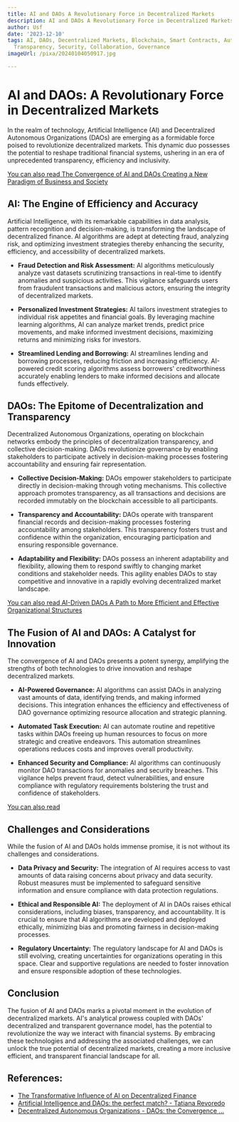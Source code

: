 ```yaml
---
title: AI and DAOs A Revolutionary Force in Decentralized Markets
description: AI and DAOs A Revolutionary Force in Decentralized Markets
author: Usf
date: '2023-12-10'
tags: AI, DAOs, Decentralized Markets, Blockchain, Smart Contracts, Automation, Efficiency,
  Transparency, Security, Collaboration, Governance
imageUrl: /pixa/20240104050917.jpg

---
```

# AI and DAOs: A Revolutionary  Force in Decentralized Markets

In the realm of technology, Artificial Intelligence  (AI) and  Decentralized Autonomous Organizations (DAOs)  are emerging as a formidable force poised to revolutionize decentralized markets.  This dynamic duo possesses the potential to  reshape traditional financial systems, ushering in an  era of unprecedented transparency,  efficiency and inclusivity.

[You can also read The Convergence of AI and DAOs Creating a New Paradigm of Business and Society](The%20Convergence%20of%20AI%20and%20DAOs%20Creating%20a%20New%20Paradigm%20of%20Business%20and%20Society)


## AI: The Engine of Efficiency and Accuracy

Artificial Intelligence, with its  remarkable capabilities in data analysis, pattern recognition and decision-making, is transforming the landscape of decentralized finance. AI algorithms are adept at detecting  fraud, analyzing risk, and optimizing investment strategies thereby enhancing the security, efficiency, and  accessibility  of decentralized markets.

* **Fraud Detection and Risk Assessment:** AI algorithms meticulously analyze vast  datasets scrutinizing transactions in real-time to identify anomalies and suspicious activities. This vigilance safeguards users  from fraudulent transactions and malicious actors, ensuring the integrity of decentralized markets.

*  **Personalized Investment Strategies:** AI tailors investment strategies to individual risk appetites and financial goals. By leveraging machine learning  algorithms, AI can analyze market trends, predict price movements, and  make informed investment decisions, maximizing returns and minimizing risks  for investors.

* **Streamlined Lending and Borrowing:**  AI streamlines lending and  borrowing processes, reducing friction and increasing efficiency. AI-powered credit scoring algorithms assess borrowers' creditworthiness accurately enabling  lenders to make informed decisions and allocate funds effectively.

## DAOs: The Epitome of Decentralization and Transparency

Decentralized  Autonomous Organizations, operating on blockchain  networks embody the principles  of decentralization transparency, and collective decision-making. DAOs revolutionize governance by enabling stakeholders to participate actively  in decision-making processes fostering accountability and ensuring fair representation.

* **Collective Decision-Making:** DAOs  empower stakeholders to participate directly in decision-making through voting mechanisms. This collective approach promotes transparency, as all transactions and decisions are recorded immutably on the  blockchain accessible to all participants.

* **Transparency and Accountability:** DAOs  operate with  transparent financial records and decision-making processes fostering  accountability  among stakeholders. This transparency fosters  trust and confidence within the organization, encouraging participation and ensuring  responsible governance.

* **Adaptability and  Flexibility:** DAOs  possess an inherent adaptability and flexibility,  allowing them to respond  swiftly to changing market conditions and stakeholder needs. This agility enables DAOs to stay competitive and innovative in a rapidly evolving decentralized market landscape.

[You can also read AI-Driven DAOs A Path to More  Efficient and Effective Organizational Structures](AI-Driven%20DAOs%20A%20Path%20to%20More%20Efficient%20and%20Effective%20Organizational%20Structures)


## The Fusion of AI  and DAOs: A Catalyst for Innovation

The convergence  of AI and DAOs presents a potent synergy, amplifying the strengths of both technologies to drive innovation and reshape decentralized markets.

* **AI-Powered Governance:** AI algorithms can assist DAOs in analyzing vast amounts  of data, identifying trends, and making informed decisions. This integration enhances the efficiency and effectiveness of DAO governance optimizing resource allocation  and strategic planning.

* **Automated Task Execution:** AI can automate  routine and  repetitive tasks within DAOs freeing up human resources to focus on  more  strategic and creative endeavors. This automation streamlines operations reduces  costs and  improves overall productivity.

* **Enhanced Security and Compliance:** AI algorithms can continuously monitor DAO transactions for anomalies and security breaches. This vigilance helps prevent fraud, detect  vulnerabilities,  and ensure  compliance with regulatory requirements bolstering the trust and confidence of stakeholders.

[You can also read ]()


## Challenges and Considerations

While the fusion of  AI and DAOs holds immense promise, it is  not without its challenges and  considerations.

* **Data Privacy and Security:** The integration of AI requires access to vast amounts of  data raising concerns about  privacy and data  security. Robust measures must be implemented to safeguard sensitive information and ensure compliance with  data protection regulations.

* **Ethical and Responsible AI:** The deployment of  AI in DAOs raises ethical considerations, including biases, transparency, and accountability. It is crucial to ensure that AI algorithms are  developed and deployed ethically, minimizing bias and promoting  fairness in decision-making processes.

*  **Regulatory Uncertainty:** The regulatory landscape for AI and DAOs is still evolving, creating uncertainties for organizations operating in this space. Clear and supportive regulations are needed to foster innovation and ensure responsible adoption  of these technologies.

## Conclusion

The fusion of AI and DAOs marks a pivotal moment in  the evolution of decentralized markets. AI's  analytical prowess coupled with  DAOs' decentralized and transparent governance model, has the potential  to revolutionize the way we interact with  financial systems. By embracing these technologies and addressing the associated  challenges, we can unlock the true potential of decentralized  markets,  creating a more  inclusive efficient, and transparent financial landscape for all.

## References:
- [The Transformative Influence of AI on Decentralized Finance](https://www.blockchain-council.org/ai/the-transformative-influence-of-ai-on-decentralized-finance-exploring-the-impact/)
- [Artificial Intelligence and DAOs: the perfect match? - Tatiana Revoredo](https://tatianarevoredo.medium.com/artificial-intelligence-and-daos-the-perfect-marriage-d84250d6bf3e)
- [Decentralized Autonomous Organizations - DAOs: the Convergence ...](https://law.mit.edu/pub/decentralizedautonomousorganizations)
